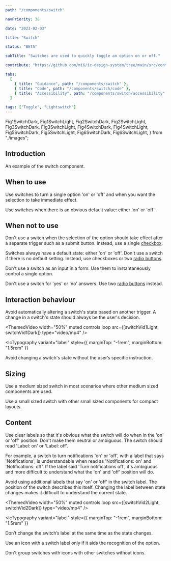 ```yaml
---
path: "/components/switch"

navPriority: 38

date: "2023-02-03"

title: "Switch"

status: "BETA"

subTitle: "Switches are used to quickly toggle an option on or off."

contribute: "https://github.com/mi6/ic-design-system/tree/main/src/content/structured/components/switch"

tabs:
  [
    { title: "Guidance", path: "/components/switch" },
    { title: "Code", path: "/components/switch/code" },
    { title: "Accessibility", path: "/components/switch/accessibility" },
  ]

tags: ["Toggle", "Lightswitch"]
---
```


  Fig1SwitchDark,
  Fig1SwitchLight,
  Fig2SwitchDark,
  Fig2SwitchLight,
  Fig3SwitchDark,
  Fig3SwitchLight,
  Fig4SwitchDark,
  Fig4SwitchLight,
  Fig5SwitchDark,
  Fig5SwitchLight,
  Fig6SwitchDark,
  Fig6SwitchLight,
} from "./images";

## Introduction

An example of the switch component.

<ComponentPreview>
  <IcSwitch label="Coffee preferences" />
</ComponentPreview>

## When to use

Use switches to turn a single option 'on' or 'off' and when you want the selection to take immediate effect.

Use switches when there is an obvious default value: either 'on' or 'off'.

## When not to use

Don't use a switch when the selection of the option should take effect after a separate trigger such as a submit button. Instead, use a single [checkbox](/components/checkbox).

<DoubleDoDontCaution>
  <DoDontCaution
    imageSrc={[Fig1SwitchLight, Fig1SwitchDark]}
    imageAlt="An example settings panel with text that says 'Your changes will take place immediately'. Three switches are displayed for 'notifications', 'don't disturb' and 'night mode'."
    state="good"
    caption="Make sure the change in a switch's state causes immediate effect."
  />
  <DoDontCaution
    imageSrc={[Fig2SwitchLight, Fig2SwitchDark]}
    imageAlt="An example settings panel with text that says 'Remember to save your changes'. Three switches are displayed for 'notifications', 'don't disturb' and 'night mode'. A button that says 'Save changes' sits below the switches. "
    state="bad"
    caption="Don't use a separate trigger to make the change in state take effect."
  />
</DoubleDoDontCaution>

Switches always have a default state: either 'on' or 'off'. Don't use a switch if there is no default setting. Instead, use checkboxes or two [radio buttons](/components/radio).

Don't use a switch as an input in a form. Use them to instantaneously control a single option.

Don't use a switch for 'yes' or 'no' answers. Use two [radio buttons](/components/radio) instead.

<DoubleDoDontCaution>
  <DoDontCaution
    imageSrc={[Fig3SwitchLight, Fig3SwitchDark]}
    imageAlt="An example settings panel with a single switch with a heading that says 'Do you want to receive notifications?''. The switch is in the 'on' position and it has a label that says 'Yes'."
    state="bad"
    caption="Don't use a switch for 'yes' or 'no' answers."
  />
</DoubleDoDontCaution>

## Interaction behaviour

Avoid automatically altering a switch's state based on another trigger. A change in a switch's state should always be the user's decision.

<ThemedVideo
  width="50%"
  muted
  controls
  loop
  src={[switchVid1Light, switchVid1Dark]}
  type="video/mp4"
/>

<IcTypography
  variant="label"
  style={{ marginTop: "-1rem", marginBottom: "1.5rem" }}
>
  Avoid changing a switch's state without the user’s specific instruction.
</IcTypography>

## Sizing

Use a medium sized switch in most scenarios where other medium sized components are used.

Use a small sized switch with other small sized components for compact layouts.

## Content

Use clear labels so that it's obvious what the switch will do when in the 'on' or 'off' position. Don't make them neutral or ambiguous. The switch should read 'Label: on' or 'Label: off'.

For example, a switch to turn notifications 'on' or 'off', with a label that says 'Notifications', is understandable when read as 'Notifications: on' and 'Notifications: off'. If the label said 'Turn notifications off', it's ambiguous and more difficult to understand what the 'on' and 'off' position will do.

<DoubleDoDontCaution>
  <DoDontCaution
    imageSrc={[Fig4SwitchLight, Fig4SwitchDark]}
    imageAlt="An example settings panel with a single switch in the 'off' position. It's label says 'Notifications'."
    state="good"
    caption="Give switches labels that make it clear what the switch will do in either the 'on' or 'off' position."
  />
  <DoDontCaution
    imageSrc={[Fig5SwitchLight, Fig5SwitchDark]}
    imageAlt="An example settings panel with a single switch in the 'off' position. It's label says 'Turn notifications off?'."
    state="bad"
    caption="Don't give switches ambiguous labels that makes it hard to understand what the switch will do."
  />
</DoubleDoDontCaution>

Avoid using additional labels that say 'on' or 'off' in the switch label. The position of the switch describes this itself. Changing the label between state changes makes it difficult to understand the current state.

<ThemedVideo
  width="50%"
  muted
  controls
  loop
  src={[switchVid2Light, switchVid2Dark]}
  type="video/mp4"
/>

<IcTypography
  variant="label"
  style={{ marginTop: "-1rem", marginBottom: "1.5rem" }}
>
  Don’t change the switch’s label at the same time as the state changes.
</IcTypography>

Use an icon with a switch label only if it aids the recognition of the option.

Don't group switches with icons with other switches without icons.

<DoubleDoDontCaution>
  <DoDontCaution
    imageSrc={[Fig6SwitchLight, Fig6SwitchDark]}
    imageAlt="An example settings panel with three switches. The first switch is on with a label that says 'Notifications'. The second switch is off with a label that says 'Don't disturb'. The third switch is off with a label that includes a moon icon and says 'Night mode'."
    state="bad"
    caption="Don't mix switches with icons with switches without icons."
  />
</DoubleDoDontCaution>
